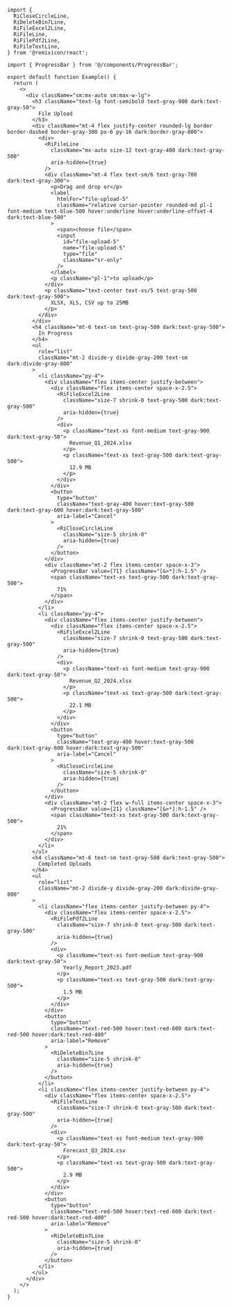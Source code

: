 ````tsx
import {
  RiCloseCircleLine,
  RiDeleteBin7Line,
  RiFileExcel2Line,
  RiFileLine,
  RiFilePdf2Line,
  RiFileTextLine,
} from '@remixicon/react';

import { ProgressBar } from '@/components/ProgressBar';

export default function Example() {
  return (
    <>
      <div className="sm:mx-auto sm:max-w-lg">
        <h3 className="text-lg font-semibold text-gray-900 dark:text-gray-50">
          File Upload
        </h3>
        <div className="mt-4 flex justify-center rounded-lg border border-dashed border-gray-300 px-6 py-16 dark:border-gray-800">
          <div>
            <RiFileLine
              className="mx-auto size-12 text-gray-400 dark:text-gray-500"
              aria-hidden={true}
            />
            <div className="mt-4 flex text-sm/6 text-gray-700 dark:text-gray-300">
              <p>Drag and drop or</p>
              <label
                htmlFor="file-upload-5"
                className="relative cursor-pointer rounded-md pl-1 font-medium text-blue-500 hover:underline hover:underline-offset-4 dark:text-blue-500"
              >
                <span>choose file</span>
                <input
                  id="file-upload-5"
                  name="file-upload-5"
                  type="file"
                  className="sr-only"
                />
              </label>
              <p className="pl-1">to upload</p>
            </div>
            <p className="text-center text-xs/5 text-gray-500 dark:text-gray-500">
              XLSX, XLS, CSV up to 25MB
            </p>
          </div>
        </div>
        <h4 className="mt-6 text-sm text-gray-500 dark:text-gray-500">
          In Progress
        </h4>
        <ul
          role="list"
          className="mt-2 divide-y divide-gray-200 text-sm dark:divide-gray-800"
        >
          <li className="py-4">
            <div className="flex items-center justify-between">
              <div className="flex items-center space-x-2.5">
                <RiFileExcel2Line
                  className="size-7 shrink-0 text-gray-500 dark:text-gray-500"
                  aria-hidden={true}
                />
                <div>
                  <p className="text-xs font-medium text-gray-900 dark:text-gray-50">
                    Revenue_Q1_2024.xlsx
                  </p>
                  <p className="text-xs text-gray-500 dark:text-gray-500">
                    12.9 MB
                  </p>
                </div>
              </div>
              <button
                type="button"
                className="text-gray-400 hover:text-gray-500 dark:text-gray-600 hover:dark:text-gray-500"
                aria-label="Cancel"
              >
                <RiCloseCircleLine
                  className="size-5 shrink-0"
                  aria-hidden={true}
                />
              </button>
            </div>
            <div className="mt-2 flex items-center space-x-3">
              <ProgressBar value={71} className="[&>*]:h-1.5" />
              <span className="text-xs text-gray-500 dark:text-gray-500">
                71%
              </span>
            </div>
          </li>
          <li className="py-4">
            <div className="flex items-center justify-between">
              <div className="flex items-center space-x-2.5">
                <RiFileExcel2Line
                  className="size-7 shrink-0 text-gray-500 dark:text-gray-500"
                  aria-hidden={true}
                />
                <div>
                  <p className="text-xs font-medium text-gray-900 dark:text-gray-50">
                    Revenue_Q2_2024.xlsx
                  </p>
                  <p className="text-xs text-gray-500 dark:text-gray-500">
                    22.1 MB
                  </p>
                </div>
              </div>
              <button
                type="button"
                className="text-gray-400 hover:text-gray-500 dark:text-gray-600 hover:dark:text-gray-500"
                aria-label="Cancel"
              >
                <RiCloseCircleLine
                  className="size-5 shrink-0"
                  aria-hidden={true}
                />
              </button>
            </div>
            <div className="mt-2 flex w-full items-center space-x-3">
              <ProgressBar value={21} className="[&>*]:h-1.5" />
              <span className="text-xs text-gray-500 dark:text-gray-500">
                21%
              </span>
            </div>
          </li>
        </ul>
        <h4 className="mt-6 text-sm text-gray-500 dark:text-gray-500">
          Completed Uploads
        </h4>
        <ul
          role="list"
          className="mt-2 divide-y divide-gray-200 dark:divide-gray-800"
        >
          <li className="flex items-center justify-between py-4">
            <div className="flex items-center space-x-2.5">
              <RiFilePdf2Line
                className="size-7 shrink-0 text-gray-500 dark:text-gray-500"
                aria-hidden={true}
              />
              <div>
                <p className="text-xs font-medium text-gray-900 dark:text-gray-50">
                  Yearly_Report_2023.pdf
                </p>
                <p className="text-xs text-gray-500 dark:text-gray-500">
                  1.5 MB
                </p>
              </div>
            </div>
            <button
              type="button"
              className="text-red-500 hover:text-red-600 dark:text-red-500 hover:dark:text-red-400"
              aria-label="Remove"
            >
              <RiDeleteBin7Line
                className="size-5 shrink-0"
                aria-hidden={true}
              />
            </button>
          </li>
          <li className="flex items-center justify-between py-4">
            <div className="flex items-center space-x-2.5">
              <RiFileTextLine
                className="size-7 shrink-0 text-gray-500 dark:text-gray-500"
                aria-hidden={true}
              />
              <div>
                <p className="text-xs font-medium text-gray-900 dark:text-gray-50">
                  Forecast_Q3_2024.csv
                </p>
                <p className="text-xs text-gray-500 dark:text-gray-500">
                  2.9 MB
                </p>
              </div>
            </div>
            <button
              type="button"
              className="text-red-500 hover:text-red-600 dark:text-red-500 hover:dark:text-red-400"
              aria-label="Remove"
            >
              <RiDeleteBin7Line
                className="size-5 shrink-0"
                aria-hidden={true}
              />
            </button>
          </li>
        </ul>
      </div>
    </>
  );
}

````